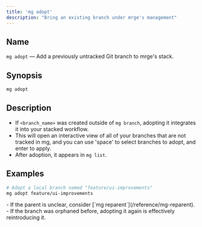```yaml
---
title: 'mg adopt'
description: "Bring an existing branch under mrge's management"
---
```


## Name

`mg adopt` — Add a previously untracked Git branch to mrge's stack.

## Synopsis

```bash
mg adopt
```

## Description

- If `<branch_name>` was created outside of `mg branch`, adopting it integrates it into your stacked workflow.
- This will open an interactive view of all of your branches that are not tracked in mg, and you can use 'space' to select branches to adopt, and enter to apply.
- After adoption, it appears in `mg list`.

## Examples

```bash
# Adopt a local branch named "feature/ui-improvements"
mg adopt feature/ui-improvements
```

<Note>
  - If the parent is unclear, consider [`mg reparent`](/reference/mg-reparent).
  - If the branch was orphaned before, adopting it again is effectively
  reintroducing it.
</Note>
